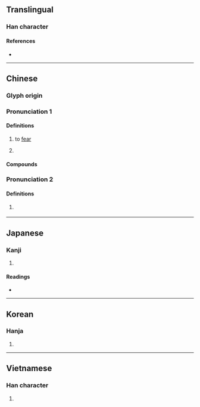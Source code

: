 {{also|怂}}
{{character info}}
==Translingual==

===Han character===
{{Han char|rn=61|rad=心|as=11|sn=15|four=28338|canj=HOP|ids=⿱從心}}

====References====
* {{Han ref|kx=0399.290|dkj=11127|dj=0739.160|hdz=42343.100|uh=616B|ud=24939|bh=BCA3|bd=48291}}

----

==Chinese==
{{zh-forms|s=怂}}

===Glyph origin===
{{Han etym}}

===Pronunciation 1===
{{zh-pron
|m=sǒng
|c=sung2
|mn=
|mc=y
|oc=y
|ma=
|cat=v
}}

====Definitions====
{{zh-hanzi}}

# {{zh-obsolete}} to [[fear]]
# {{zh-used in|慫恿|to [[instigate]]; to [[incite]]; to [[provoke]]}}

====Compounds====
{{zh-der|慫恿}}

===Pronunciation 2===
{{zh-pron
|m=sóng
|cat=adj
}}
====Definitions====
{{zh-hanzi}}

# {{zh-alt-form|㞞}}
#: {{zh-x|你 慫{sóng} 了！|You are a '''chicken'''!}}

----

==Japanese==

===Kanji===
{{ja-kanji|grade=|rs=心11}}

# {{rfdef|ja|sort=心11}}

====Readings====
* {{ja-readings|on=[[しょう]] (shō)|kun=[[すすめる]] (susumeru)}}

----

==Korean==

===Hanja===
{{ko-hanja|hangeul=종|eumhun=|rv=jong|mr=chong|y=cong}}

# {{rfdef|ko|sort=心11}}

----

==Vietnamese==

===Han character===
{{vi-hantu|rs=心11|túng}}

# {{rfdef|vi|sort=心11}}